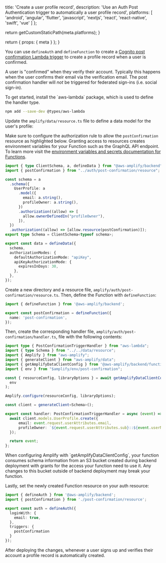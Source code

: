 
  title: 'Create a user profile record',
  description:
    'Use an Auth Post Authentication trigger to automatically a user profile record',
  platforms: [
    'android',
    'angular',
    'flutter',
    'javascript',
    'nextjs',
    'react',
    'react-native',
    'swift',
    'vue'
  ]
};

  return getCustomStaticPath(meta.platforms);
}

  return {
    props: {
      meta
    }
  };
}


You can use `defineAuth` and `defineFunction` to create a [Cognito post confirmation Lambda trigger](https://docs.aws.amazon.com/cognito/latest/developerguide/user-pool-lambda-post-confirmation.html) to create a profile record when a user is confirmed.

<Callout info>

A user is "confirmed" when they verify their account. Typically this happens when the user confirms their email via the verification email. The post confirmation handler will _not_ be triggered for federated sign-ins (i.e. social sign-in).

</Callout>
To get started, install the `aws-lambda` package, which is used to define the handler type.

```bash title="Terminal" showLineNumbers={false}
npm add --save-dev @types/aws-lambda
```

Update the `amplify/data/resource.ts` file to define a data model for the user's profile:

<Callout warning>

Make sure to configure the authorization rule to allow the `postConfirmation` resource as highlighted below. Granting access to resources creates environment variables for your Function such as the GraphQL API endpoint. To learn more visit the [environment variables and secrets documentation for Functions](/[platform]/build-a-backend/functions/environment-variables-and-secrets/).

</Callout>

```ts title="amplify/data/resource.ts"
import { type ClientSchema, a, defineData } from "@aws-amplify/backend";
import { postConfirmation } from "../auth/post-confirmation/resource";

const schema = a
  .schema({
    UserProfile: a
      .model({
        email: a.string(),
        profileOwner: a.string(),
      })
      .authorization((allow) => [
        allow.ownerDefinedIn("profileOwner"),
      ]),
  })
  .authorization((allow) => [allow.resource(postConfirmation)]);
export type Schema = ClientSchema<typeof schema>;

export const data = defineData({
  schema,
  authorizationModes: {
    defaultAuthorizationMode: "apiKey",
    apiKeyAuthorizationMode: {
      expiresInDays: 30,
    },
  },
});

```


Create a new directory and a resource file, `amplify/auth/post-confirmation/resource.ts`. Then, define the Function with `defineFunction`:

```ts title="amplify/auth/post-confirmation/resource.ts"
import { defineFunction } from '@aws-amplify/backend';

export const postConfirmation = defineFunction({
  name: 'post-confirmation',
});
```

Then, create the corresponding handler file, `amplify/auth/post-confirmation/handler.ts`, file with the following contents:

```ts title="amplify/auth/post-confirmation/handler.ts"
import type { PostConfirmationTriggerHandler } from "aws-lambda";
import { type Schema } from "../../data/resource";
import { Amplify } from "aws-amplify";
import { generateClient } from "aws-amplify/data";
import { getAmplifyDataClientConfig } from '@aws-amplify/backend/function/runtime';
import { env } from "$amplify/env/post-confirmation";

const { resourceConfig, libraryOptions } = await getAmplifyDataClientConfig(
  env
);

Amplify.configure(resourceConfig, libraryOptions);

const client = generateClient<Schema>();

export const handler: PostConfirmationTriggerHandler = async (event) => {
  await client.models.UserProfile.create({
      email: event.request.userAttributes.email,
      profileOwner: `${event.request.userAttributes.sub}::${event.userName}`,
  });

  return event;
};

```

<Callout warning>
When configuring Amplify with `getAmplifyDataClientConfig`, your function consumes schema information from an S3 bucket created during backend deployment with grants for the access your function need to use it. Any changes to this bucket outside of backend deployment may break your function.
</Callout>


Lastly, set the newly created Function resource on your auth resource:

```ts title="amplify/auth/resource.ts"
import { defineAuth } from '@aws-amplify/backend';
import { postConfirmation } from './post-confirmation/resource';

export const auth = defineAuth({
  loginWith: {
    email: true,
  },
  triggers: {
    postConfirmation
  }
});
```

After deploying the changes, whenever a user signs up and verifies their account a profile record is automatically created.
